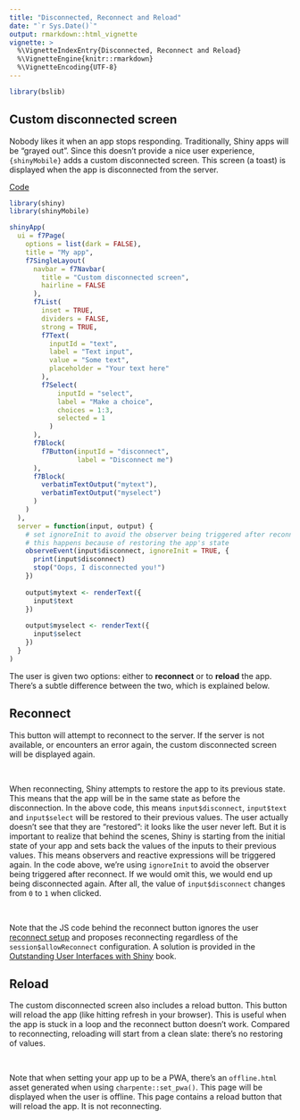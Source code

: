 ```yaml
---
title: "Disconnected, Reconnect and Reload"
date: "`r Sys.Date()`"
output: rmarkdown::html_vignette
vignette: >
  %\VignetteIndexEntry{Disconnected, Reconnect and Reload}
  %\VignetteEngine{knitr::rmarkdown}
  %\VignetteEncoding{UTF-8}
---
```


```r
library(bslib)
```

## Custom disconnected screen

Nobody likes it when an app stops responding. Traditionally, Shiny apps will be "grayed out". Since this doesn't provide a nice user experience, `{shinyMobile}` adds a custom disconnected screen. This screen (a toast) is displayed when the app is disconnected from the server.

<div class="text-center mt-4">
<a class="btn btn-primary" data-bs-toggle="collapse" href="#reconnect" role="button" aria-expanded="false" aria-controls="singleLayout">
Code
</a>
</div>

<div class="collapse" id="reconnect">
```r
library(shiny)
library(shinyMobile)

shinyApp(
  ui = f7Page(
    options = list(dark = FALSE),
    title = "My app",
    f7SingleLayout(
      navbar = f7Navbar(
        title = "Custom disconnected screen",
        hairline = FALSE
      ),
      f7List(
        inset = TRUE,
        dividers = FALSE,
        strong = TRUE,
        f7Text(
          inputId = "text",
          label = "Text input",
          value = "Some text",
          placeholder = "Your text here"
        ),
        f7Select(
            inputId = "select",
            label = "Make a choice",
            choices = 1:3,
            selected = 1
          )
      ),
      f7Block(
        f7Button(inputId = "disconnect",
                 label = "Disconnect me")
      ),
      f7Block(
        verbatimTextOutput("mytext"),
        verbatimTextOutput("myselect")
      )
    )
  ),
  server = function(input, output) {
    # set ignoreInit to avoid the observer being triggered after reconnect
    # this happens because of restoring the app's state
    observeEvent(input$disconnect, ignoreInit = TRUE, {
      print(input$disconnect)
      stop("Oops, I disconnected you!")
    })
    
    output$mytext <- renderText({
      input$text
    })
    
    output$myselect <- renderText({
      input$select
    })
  }
)
```
</div>

The user is given two options: either to **reconnect** or to **reload** the app. There's a subtle difference between the two, which is explained below.

## Reconnect

This button will attempt to reconnect to the server. If the server is not available, or encounters an error again, the custom disconnected screen will be displayed again.

<br>

When reconnecting, Shiny attempts to restore the app to its previous state. This means that the app will be in the same state as before the disconnection. In the above code, this means `input$disconnect`, `input$text` and `input$select` will be restored to their previous values. The user actually doesn't see that they are "restored": it looks like the user never left. But it is important to realize that behind the scenes, Shiny is starting from the initial state of your app and sets back the values of the inputs to their previous values. This means observers and reactive expressions will be triggered again. In the code above, we're using `ignoreInit` to avoid the observer being triggered after reconnect. If we would omit this, we would end up being disconnected again. After all, the value of `input$disconnect` changes from `0` to `1` when clicked.

<br>

Note that the JS code behind the reconnect button ignores the user [reconnect setup](https://shiny.rstudio.com/articles/reconnecting.html) and proposes reconnecting regardless of the `session$allowReconnect` configuration. A solution is provided in the [Outstanding User Interfaces with Shiny](https://unleash-shiny.rinterface.com/mobile-going-further#enhance-the-disconnect-screen) book.

## Reload

The custom disconnected screen also includes a reload button. This button will reload the app (like hitting refresh in your browser). This is useful when the app is stuck in a loop and the reconnect button doesn't work. Compared to reconnecting, reloading will start from a clean slate: there's no restoring of values.

<br>

Note that when setting your app up to be a PWA, there's an `offline.html` asset generated when using `charpente::set_pwa()`. This page will be displayed when the user is offline. This page contains a reload button that will reload the app. It is not reconnecting.
